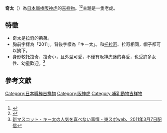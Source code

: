 {{Infobox baseball player
|name          = キー太 / Ki-Ta
|team          = 阪神虎
|position      = 吉祥物
|number        = 2011
|bats          = 不明
|throws        = 不明
|birth_date    = 2011年1月27日
|debutdate     = 2月26日
|debutyear     = 2011年
|debutteam     = 阪神虎
|teams=<nowiki></nowiki> 
*[[阪神虎|阪神虎]]（2011年－）
|awards=<nowiki></nowiki>
}}
'''奇太'''（{{jpn|j=キー太|hg=|rm=Ki-Ta|f=y}}）為[[日本職棒|日本職棒]][[阪神虎|阪神虎]]的[[吉祥物|吉祥物]]。<ref>{{cite news|author1=|title=2020 阪神虎隊暨甲子園球場票務資訊|url=https://npbtickets.pixnet.net/blog/post/358722668-2020-%E9%98%AA%E7%A5%9E%E8%99%8E%E9%9A%8A%E6%9A%A8%E7%94%B2%E5%AD%90%E5%9C%92%E7%90%83%E5%A0%B4-%E7%A5%A8%E5%8B%99%E8%B3%87%E8%A8%8A|accessdate=2020-10-03|agency=|date=2020-02-03|language=zh}}</ref><ref>{{cite news|author1=|title=阪神虎的搞笑吉祥物：TOLUCKY、LUCKY與KITA|url=http://ilovtigre.blogspot.com/2013/06/toluckyluckykita.html|accessdate=2020-10-03|agency=|date=2013-06-21|language=zh}}</ref>主題是一隻老虎。

== 特徵 ==
* 奇太是拉奇的弟弟。
* 胸前字樣為「2011」，背後字樣為「キー太」。和[[托拉奇|托拉奇]]、拉奇相同，帽子都可以摘下。
* 身形較托拉奇、拉奇小，且外型可愛，不僅有阪神虎迷的喜愛，也受許多女性、幼童歡迎。<ref>[http://www.tokyo-sports.co.jp/hamidashi.php?hid=12451 新マスコット・キー太の人気を喜べない事情 - 東スポweb、2011年3月7日配信]{{Dead link}}</ref>

== 參考文獻 ==
{{reflist}}

{{DEFAULTSORT:Ki-Ta}}
[[Category:日本職棒吉祥物|Category:日本職棒吉祥物]]
[[Category:阪神虎|Category:阪神虎]]
[[Category:哺乳動物吉祥物|Category:哺乳動物吉祥物]]
{{日本職棒吉祥物}}